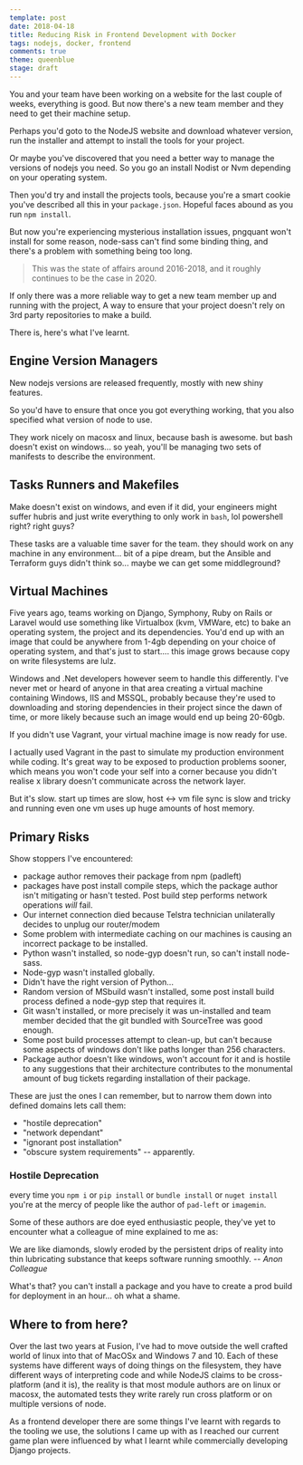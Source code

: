 ```yaml
---
template: post
date: 2018-04-18
title: Reducing Risk in Frontend Development with Docker
tags: nodejs, docker, frontend
comments: true
theme: queenblue
stage: draft
---
```


You and your team have been working on a website for the last couple of weeks, everything is good. But now there's a new team member and they need to get their machine setup.

Perhaps you'd goto to the NodeJS website and download whatever version, run the installer and attempt to install the tools for your project.

Or maybe you've discovered that you need a better way to manage the versions of nodejs you need. So you go an install Nodist or Nvm depending on your operating system.

Then you'd try and install the projects tools, because you're a smart cookie you've described all this in your `package.json`. Hopeful faces abound as you run `npm install`.

But now you're experiencing mysterious installation issues, pngquant won't install for some reason, node-sass can't find some binding thing, and there's a problem with something being too long.

> This was the state of affairs around 2016-2018, and it roughly continues to be the case
> in 2020.

If only there was a more reliable way to get a new team member up and running with the project, A way to ensure that your project doesn't rely on 3rd party repositories to make a build.

There is, here's what I've learnt.

## Engine Version Managers

New nodejs versions are released frequently, mostly with new shiny features.

So you'd have to ensure that once you got everything working, that you also specified what version of node to use.

They work nicely on macosx and linux, because bash is awesome. but bash doesn't exist on windows... so yeah, you'll be managing two sets of manifests to describe the environment.

## Tasks Runners and Makefiles

Make doesn't exist on windows, and even if it did, your engineers might suffer hubris and just write everything to only work in `bash`, lol powershell right? right guys?

These tasks are a valuable time saver for the team. they should work on any machine in any environment... bit of a pipe dream, but the Ansible and Terraform guys didn't think so... maybe we can get some middleground?

## Virtual Machines

Five years ago, teams working on Django, Symphony, Ruby on Rails or Laravel would use something like Virtualbox (kvm, VMWare, etc) to bake an operating system, the project and its dependencies. You'd end up with an image that could be anywhere from 1-4gb depending on your choice of operating system, and that's just to start.... this image grows because copy on write filesystems are lulz.

Windows and .Net developers however seem to handle this differently. I've never met or heard of anyone in that area creating a virtual machine containing Windows, IIS and MSSQL, probably because they're used to downloading and storing dependencies in their project since the dawn of time, or more likely because such an image would end up being 20-60gb.

If you didn't use Vagrant, your virtual machine image is now ready for use.

I actually used Vagrant in the past to simulate my production environment while coding. It's great way to be exposed to production problems sooner, which means you won't code your self into a corner because you didn't realise x library doesn't communicate across the network layer.

But it's slow. start up times are slow, host <-> vm file sync is slow and tricky and running even one vm uses up huge amounts of host memory.


## Primary Risks

Show stoppers I've encountered:

* package author removes their package from npm (padleft)
* packages have post install compile steps, which the package author isn't mitigating or hasn't tested. Post build step performs network operations *will* fail.
* Our internet connection died because Telstra technician unilaterally decides to unplug our router/modem
* Some problem with intermediate caching on our machines is causing an incorrect package to be installed.
* Python wasn't installed, so node-gyp doesn't run, so can't install node-sass.
* Node-gyp wasn't installed globally.
* Didn't have the right version of Python...
* Random version of MSbuild wasn't installed, some post install build process defined a node-gyp step that requires it.
* Git wasn't installed, or more precisely it was un-installed and team member decided that the git bundled with SourceTree was good enough.
* Some post build processes attempt to clean-up, but can't because some aspects of windows don't like paths longer than 256 characters.
* Package author doesn't like windows, won't account for it and is hostile to any suggestions that their architecture contributes to the monumental amount of bug tickets regarding installation of their package.

These are just the ones I can remember, but to narrow them down into defined domains lets call them:

- "hostile deprecation"
- "network dependant"
- "ignorant post installation"
- "obscure system requirements" -- apparently.


### Hostile Deprecation

every time you `npm i` or `pip install` or `bundle install` or `nuget install` you're at the mercy of people like the author of `pad-left` or `imagemin`.

Some of these authors are doe eyed enthusiastic people, they've yet to encounter what a colleague of mine explained to me as:

We are like diamonds, slowly eroded by the persistent drips of reality into thin lubricating substance that keeps software running smoothly.
_-- Anon Colleague_ <!-- {p:.quote} -->

What's that? you can't install a package and you have to create a prod build for deployment in an hour... oh what a shame.

## Where to from here?

Over the last two years at Fusion, I've had to move outside the well crafted world of linux into that of MacOSx and Windows 7 and 10. Each of these systems have different ways of doing things on the filesystem, they have different ways of interpreting code and while NodeJS claims to be cross-platform (and it is), the reality is that most module authors are on linux or macosx, the automated tests they write rarely run cross platform or on multiple versions of node.

As a frontend developer there are some things I've learnt with regards to the tooling we use, the solutions I came up with as I reached our current game plan were influenced by what I learnt while commercially developing Django projects.
